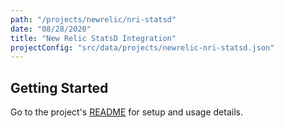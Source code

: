 ```yaml
---
path: "/projects/newrelic/nri-statsd"
date: "08/28/2020"
title: "New Relic StatsD Integration"
projectConfig: "src/data/projects/newrelic-nri-statsd.json"
---
```


## Getting Started

Go to the project's [README](https://github.com/newrelic/nri-statsd#readme) for setup and usage details.





